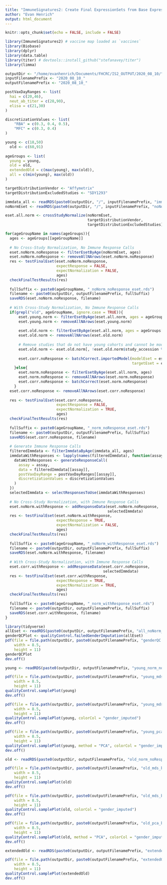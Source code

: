 ```yaml
---
title: "ImmuneSignatures2: Create Final ExpressionSets from Base ExpressionSet"
author: "Evan Henrich"
output: html_document
---
```


```r
knitr::opts_chunk$set(echo = FALSE, include = FALSE)
```

```r
library(ImmuneSignatures2) # vaccine map loaded as `vaccines`
library(Biobase)
library(dplyr)
library(data.table)
library(titer) # devtools::install_github("stefanavey/titer")
library(limma)
```

```r
outputDir <- "/home/evanhenrich/Documents/FHCRC/IS2_OUTPUT/2020_08_10/"
inputFilenamePrefix <- "2020_08_10_"
outputFilenamePrefix <- "2020_08_10_"

postVaxDayRanges <- list(
  hai = c(20,46),
  neut_ab_titer = c(28,90),
  elisa = c(21,30)
)

discretizationValues <- list(
    "RBA" = c(0.3, 0.4, 0.5),
    "MFC" = c(0.3, 0.4)
)

young <- c(18,50)
  old <- c(60,91)
  
ageGroups <- list(
  young = young,
  old = old,
  extendedOld = c(max(young), max(old)),
  all = c(min(young), max(old))
)

targetDistributionVendor <- "Affymetrix"
targetDistributionExcludedStudies <- "SDY1293"
```

```r
immdata_all <- readRDS(paste0(outputDir, "/", inputFilenamePrefix, "immdata_all.rds"))
noNormEset <- readRDS(paste0(outputDir, "/", inputFilenamePrefix, "noNormEset.rds"))
```

```r
eset.all.norm <- crossStudyNormalize(noNormEset, 
                                     targetDistributionVendor, 
                                     targetDistributionExcludedStudies)
```

```r
for(ageGroupName in names(ageGroups)){
  ages <- ageGroups[[ageGroupName]]
  
  # No Cross-Study Normalization, No Immune Response Calls
  eset.noNorm.noResponse <- filterEsetByAge(noNormEset, ages)
  eset.noNorm.noResponse <- removeAllNArows(eset.noNorm.noResponse)
  res <- testFinalEset(eset.noNorm.noResponse, 
                       expectResponse = FALSE, 
                       expectNormalization = FALSE, 
                       ages)
  checkFinalTestResults(res)
  
  fullSuffix <- paste0(ageGroupName, "_noNorm_noResponse_eset.rds")
  filename <- paste0(outputDir, outputFilenamePrefix, fullSuffix)
  saveRDS(eset.noNorm.noResponse, filename)
  
  # With Cross-Study Normalization, No Immune Response Calls
  if(grepl("old", ageGroupName, ignore.case = TRUE)){
      eset.young.norm <- filterEsetByAge(eset.all.norm, ages = ageGroups[["young"]])
      eset.young.norm <- removeAllNArows(eset.young.norm)
      
      eset.old.norm <- filterEsetByAge(eset.all.norm, ages = ageGroups[[ageGroupName]])
      eset.old.norm <- removeAllNArows(eset.old.norm)
      
      # Remove studies that do not have young cohorts and cannot be modeled
      eset.old.norm <- eset.old.norm[, !eset.old.norm$study_accession %in% c("SDY1368","SDY67") ]
      
      eset.corr.noResponse <- batchCorrect.importedModel(modelEset = eset.young.norm,
                                                         targetEset = eset.old.norm)
    }else{
      eset.norm.noResponse <- filterEsetByAge(eset.all.norm, ages)
      eset.norm.noResponse <- removeAllNArows(eset.norm.noResponse)
      eset.corr.noResponse <- batchCorrect(eset.norm.noResponse)
    }
  eset.corr.noResponse <- removeAllNArows(eset.corr.noResponse)
  
  res <- testFinalEset(eset.corr.noResponse, 
                       expectResponse = FALSE, 
                       expectNormalization = TRUE, 
                       ages)
  checkFinalTestResults(res)
  
  fullSuffix <- paste0(ageGroupName, "_norm_noResponse_eset.rds")
  filename <- paste0(outputDir, outputFilenamePrefix, fullSuffix)
  saveRDS(eset.corr.noResponse, filename)
  
  # Generate Immune Response Calls
  filteredImmdata <- filterImmdataByAge(immdata_all, ages)
  immdataWithResponses <- lapply(names(filteredImmdata), function(assay){
    dataWithResponses <- generateResponseCall(
      assay = assay,
      data = filteredImmdata[[assay]],
      postVaxDayRange = postVaxDayRanges[[assay]],
      discretizationValues = discretizationValues
    )
  })
  selectedImmdata <- selectResponsesToUse(immdataWithResponses)
    
  # No Cross-Study Normalization, with Immune Response Calls
  eset.noNorm.withResponse <- addResponseData(eset.noNorm.noResponse,
                                              selectedImmdata)
  res <- testFinalEset(eset.noNorm.withResponse, 
                       expectResponse = TRUE, 
                       expectNormalization = FALSE, 
                       ages)
  checkFinalTestResults(res)
  
  fullSuffix <- paste0(ageGroupName, "_noNorm_withResponse_eset.rds")
  filename <- paste0(outputDir, outputFilenamePrefix, fullSuffix)
  saveRDS(eset.noNorm.withResponse, filename)
  
  # With Cross-Study Normalization, with Immune Response Calls
  eset.corr.withResponse <- addResponseData(eset.corr.noResponse, 
                                            selectedImmdata)
  res <- testFinalEset(eset.corr.withResponse, 
                       expectResponse = TRUE, 
                       expectNormalization = TRUE, 
                       ages)
  checkFinalTestResults(res)
  
  fullSuffix <- paste0(ageGroupName, "_norm_withResponse_eset.rds")
  filename <- paste0(outputDir, outputFilenamePrefix, fullSuffix)
  saveRDS(eset.corr.withResponse, filename)
}
```

```r
library(tidyverse)
allEset <- readRDS(paste0(outputDir, outputFilenamePrefix, "all_noNorm_noResponse_eset.rds"))
genderQCPlot <- qualityControl.failedGenderImputation(allEset)
pdf(file = file.path(outputDir, paste0(outputFilenamePrefix, "genderQC.pdf")),
    width = 8.5,
    height = 11)
genderQCPlot
dev.off()

young <- readRDS(paste0(outputDir, outputFilenamePrefix, "young_norm_noResponse_eset.rds"))

pdf(file = file.path(outputDir, paste0(outputFilenamePrefix, "young_mds_byStudy.pdf")),
    width = 8.5,
    height = 11)
qualityControl.samplePlot(young)
dev.off()

pdf(file = file.path(outputDir, paste0(outputFilenamePrefix, "young_mds_byGenderImputed.pdf")),
    width = 8.5,
    height = 11)
qualityControl.samplePlot(young, colorCol = "gender_imputed")
dev.off()

pdf(file = file.path(outputDir, paste0(outputFilenamePrefix, "young_pca_byGenderImputed.pdf")),
    width = 8.5,
    height = 11)
qualityControl.samplePlot(young, method = "PCA", colorCol = "gender_imputed")
dev.off()

old <- readRDS(paste0(outputDir, outputFilenamePrefix, "old_norm_noResponse_eset.rds"))

pdf(file = file.path(outputDir, paste0(outputFilenamePrefix, "old_mds_byStudy.pdf")),
    width = 8.5,
    height = 11)
qualityControl.samplePlot(old)
dev.off()

pdf(file = file.path(outputDir, paste0(outputFilenamePrefix, "old_mds_byGenderImputed.pdf")),
    width = 8.5,
    height = 11)
qualityControl.samplePlot(old, colorCol = "gender_imputed")
dev.off()

pdf(file = file.path(outputDir, paste0(outputFilenamePrefix, "old_pca_byGenderImputed.pdf")),
    width = 8.5,
    height = 11)
qualityControl.samplePlot(old, method = "PCA", colorCol = "gender_imputed")
dev.off()

extendedOld <- readRDS(paste0(outputDir, outputFilenamePrefix, "extendedOld_norm_noResponse_eset.rds"))

pdf(file = file.path(outputDir, paste0(outputFilenamePrefix, "extendedOld_mds_byStudy.pdf")),
    width = 8.5,
    height = 11)
qualityControl.samplePlot(extendedOld)
dev.off()
```
